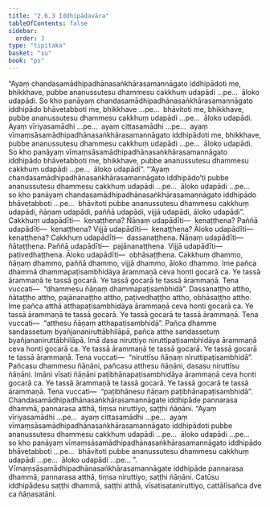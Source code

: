 ```yaml
---
title: "2.6.3 Iddhipādavāra"
tableOfContents: false
sidebar:
  order: 3
type: "tipitaka"
basket: "su"
book: "ps"
---
```



<DynamicBreadcrumb />

<Division number="32" book="ps">

<Paragraph number="1590" book="ps">
“Ayaṃ chandasamādhipadhānasaṅkhārasamannāgato iddhipādoti me, bhikkhave, pubbe ananussutesu dhammesu cakkhuṃ udapādi …pe…  āloko udapādi. So kho panāyaṃ chandasamādhipadhānasaṅkhārasamannāgato iddhipādo bhāvetabboti me, bhikkhave …pe…  bhāvitoti me, bhikkhave, pubbe ananussutesu dhammesu cakkhuṃ udapādi …pe…  āloko udapādi.
</Paragraph>

<Paragraph number="1591" book="ps">
Ayaṃ vīriyasamādhi …pe…  ayaṃ cittasamādhi …pe…  ayaṃ vīmaṃsāsamādhipadhānasaṅkhārasamannāgato iddhipādoti me, bhikkhave, pubbe ananussutesu dhammesu cakkhuṃ udapādi …pe…  āloko udapādi. So kho panāyaṃ vīmaṃsāsamādhipadhānasaṅkhārasamannāgato iddhipādo bhāvetabboti me, bhikkhave, pubbe ananussutesu dhammesu cakkhuṃ udapādi …pe…  āloko udapādi”.
</Paragraph>

<Paragraph number="1592" book="ps">
“‘Ayaṃ <Emphasis>chandasamādhipadhānasaṅkhārasamannāgato iddhipādo</Emphasis>’ti pubbe ananussutesu dhammesu cakkhuṃ udapādi …pe…  āloko udapādi …pe…  so kho panāyaṃ chandasamādhipadhānasaṅkhārasamannāgato iddhipādo bhāvetabboti …pe…  bhāvitoti pubbe ananussutesu dhammesu cakkhuṃ udapādi, ñāṇaṃ udapādi, paññā udapādi, vijjā udapādi, āloko udapādi”.
</Paragraph>

<Paragraph number="1593" book="ps">
Cakkhuṃ udapādīti—  kenaṭṭhena? Ñāṇaṃ udapādīti—  kenaṭṭhena? Paññā udapādīti—  kenaṭṭhena? Vijjā udapādīti—  kenaṭṭhena? Āloko udapādīti—  kenaṭṭhena? <Emphasis>Cakkhuṃ udapādī</Emphasis>ti—  dassanaṭṭhena. <Emphasis>Ñāṇaṃ udapādī</Emphasis>ti—  ñātaṭṭhena. <Emphasis>Paññā udapādī</Emphasis>ti—  pajānanaṭṭhena. <Emphasis>Vijjā udapādī</Emphasis>ti—  paṭivedhaṭṭhena. <Emphasis>Āloko udapādī</Emphasis>ti—  obhāsaṭṭhena.
</Paragraph>

<Paragraph number="1594" book="ps">
Cakkhuṃ dhammo, ñāṇaṃ dhammo, paññā dhammo, vijjā dhammo, āloko dhammo. Ime pañca dhammā dhammapaṭisambhidāya ārammaṇā ceva honti gocarā ca. Ye tassā ārammaṇā te tassā gocarā. Ye tassā gocarā te tassā ārammaṇā. Tena vuccati—  “dhammesu ñāṇaṃ dhammapaṭisambhidā”.
</Paragraph>

<Paragraph number="1595" book="ps">
Dassanaṭṭho attho, ñātaṭṭho attho, pajānanaṭṭho attho, paṭivedhaṭṭho attho, obhāsaṭṭho attho. Ime pañca atthā atthapaṭisambhidāya ārammaṇā ceva honti gocarā ca. Ye tassā ārammaṇā te tassā gocarā. Ye tassā gocarā te tassā ārammaṇā. Tena vuccati—  “atthesu ñāṇaṃ atthapaṭisambhidā”.
</Paragraph>

<Paragraph number="1596" book="ps">
Pañca dhamme sandassetuṃ byañjananiruttābhilāpā, pañca atthe sandassetuṃ byañjananiruttābhilāpā. Imā dasa niruttiyo niruttipaṭisambhidāya ārammaṇā ceva honti gocarā ca. Ye tassā ārammaṇā te tassā gocarā. Ye tassā gocarā te tassā ārammaṇā. Tena vuccati—  “niruttīsu ñāṇaṃ niruttipaṭisambhidā”.
</Paragraph>

<Paragraph number="1597" book="ps">
Pañcasu dhammesu ñāṇāni, pañcasu atthesu ñāṇāni, dasasu niruttīsu ñāṇāni. Imāni vīsati ñāṇāni paṭibhānapaṭisambhidāya ārammaṇā ceva honti gocarā ca. Ye tassā ārammaṇā te tassā gocarā. Ye tassā gocarā te tassā ārammaṇā. Tena vuccati—  “paṭibhānesu ñāṇaṃ paṭibhānapaṭisambhidā”.
</Paragraph>

<Paragraph number="1598" book="ps">
Chandasamādhipadhānasaṅkhārasamannāgate iddhipāde pannarasa dhammā, pannarasa atthā, tiṃsa niruttiyo, saṭṭhi ñāṇāni.
</Paragraph>

<Paragraph number="1599" book="ps">
“Ayaṃ <Emphasis>vīriyasamādhi</Emphasis> …pe…  ayaṃ <Emphasis>cittasamādhi</Emphasis> …pe…  ayaṃ <Emphasis>vīmaṃsāsamādhipadhānasaṅkhārasamannāgato iddhipādo</Emphasis>ti pubbe ananussutesu dhammesu cakkhuṃ udapādi …pe…  āloko udapādi …pe…  so kho panāyaṃ vīmaṃsāsamādhipadhānasaṅkhārasamannāgato iddhipādo bhāvetabboti …pe…  bhāvitoti pubbe ananussutesu dhammesu cakkhuṃ udapādi …pe…  āloko udapādi …pe… ”.
</Paragraph>

<Paragraph number="1600" book="ps">
Vīmaṃsāsamādhipadhānasaṅkhārasamannāgate iddhipāde pannarasa dhammā, pannarasa atthā, tiṃsa niruttiyo, saṭṭhi ñāṇāni.
</Paragraph>

<Paragraph number="1601" book="ps">
Catūsu iddhipādesu saṭṭhi dhammā, saṭṭhi atthā, vīsatisataniruttiyo, cattālīsañca dve ca ñāṇasatāni.
</Paragraph>
</Division>